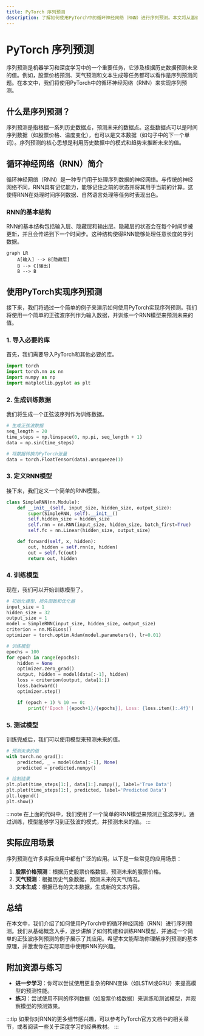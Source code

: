 ```yaml
---
title: PyTorch 序列预测
description: 了解如何使用PyTorch中的循环神经网络（RNN）进行序列预测。本文将从基础概念入手，逐步讲解如何构建和训练RNN模型，并通过实际案例展示其应用。
---
```


# PyTorch 序列预测

序列预测是机器学习和深度学习中的一个重要任务，它涉及根据历史数据预测未来的值。例如，股票价格预测、天气预测和文本生成等任务都可以看作是序列预测问题。在本文中，我们将使用PyTorch中的循环神经网络（RNN）来实现序列预测。

## 什么是序列预测？

序列预测是指根据一系列历史数据点，预测未来的数据点。这些数据点可以是时间序列数据（如股票价格、温度变化），也可以是文本数据（如句子中的下一个单词）。序列预测的核心思想是利用历史数据中的模式和趋势来推断未来的值。

## 循环神经网络（RNN）简介

循环神经网络（RNN）是一种专门用于处理序列数据的神经网络。与传统的神经网络不同，RNN具有记忆能力，能够记住之前的状态并将其用于当前的计算。这使得RNN在处理时间序列数据、自然语言处理等任务时表现出色。

### RNN的基本结构

RNN的基本结构包括输入层、隐藏层和输出层。隐藏层的状态会在每个时间步被更新，并且会传递到下一个时间步。这种结构使得RNN能够处理任意长度的序列数据。

```mermaid
graph LR
    A[输入] --> B[隐藏层]
    B --> C[输出]
    B --> B
```

## 使用PyTorch实现序列预测

接下来，我们将通过一个简单的例子来演示如何使用PyTorch实现序列预测。我们将使用一个简单的正弦波序列作为输入数据，并训练一个RNN模型来预测未来的值。

### 1. 导入必要的库

首先，我们需要导入PyTorch和其他必要的库。

```python
import torch
import torch.nn as nn
import numpy as np
import matplotlib.pyplot as plt
```

### 2. 生成训练数据

我们将生成一个正弦波序列作为训练数据。

```python
# 生成正弦波数据
seq_length = 20
time_steps = np.linspace(0, np.pi, seq_length + 1)
data = np.sin(time_steps)

# 将数据转换为PyTorch张量
data = torch.FloatTensor(data).unsqueeze(1)
```

### 3. 定义RNN模型

接下来，我们定义一个简单的RNN模型。

```python
class SimpleRNN(nn.Module):
    def __init__(self, input_size, hidden_size, output_size):
        super(SimpleRNN, self).__init__()
        self.hidden_size = hidden_size
        self.rnn = nn.RNN(input_size, hidden_size, batch_first=True)
        self.fc = nn.Linear(hidden_size, output_size)

    def forward(self, x, hidden):
        out, hidden = self.rnn(x, hidden)
        out = self.fc(out)
        return out, hidden
```

### 4. 训练模型

现在，我们可以开始训练模型了。

```python
# 初始化模型、损失函数和优化器
input_size = 1
hidden_size = 32
output_size = 1
model = SimpleRNN(input_size, hidden_size, output_size)
criterion = nn.MSELoss()
optimizer = torch.optim.Adam(model.parameters(), lr=0.01)

# 训练模型
epochs = 100
for epoch in range(epochs):
    hidden = None
    optimizer.zero_grad()
    output, hidden = model(data[:-1], hidden)
    loss = criterion(output, data[1:])
    loss.backward()
    optimizer.step()

    if (epoch + 1) % 10 == 0:
        print(f'Epoch [{epoch+1}/{epochs}], Loss: {loss.item():.4f}')
```

### 5. 测试模型

训练完成后，我们可以使用模型来预测未来的值。

```python
# 预测未来的值
with torch.no_grad():
    predicted, _ = model(data[:-1], None)
    predicted = predicted.numpy()

# 绘制结果
plt.plot(time_steps[1:], data[1:].numpy(), label='True Data')
plt.plot(time_steps[1:], predicted, label='Predicted Data')
plt.legend()
plt.show()
```

:::note
在上面的代码中，我们使用了一个简单的RNN模型来预测正弦波序列。通过训练，模型能够学习到正弦波的模式，并预测未来的值。
:::

## 实际应用场景

序列预测在许多实际应用中都有广泛的应用。以下是一些常见的应用场景：

1. **股票价格预测**：根据历史股票价格数据，预测未来的股票价格。
2. **天气预测**：根据历史气象数据，预测未来的天气情况。
3. **文本生成**：根据已有的文本数据，生成新的文本内容。

## 总结

在本文中，我们介绍了如何使用PyTorch中的循环神经网络（RNN）进行序列预测。我们从基础概念入手，逐步讲解了如何构建和训练RNN模型，并通过一个简单的正弦波序列预测的例子展示了其应用。希望本文能帮助你理解序列预测的基本原理，并激发你在实际项目中使用RNN的兴趣。

## 附加资源与练习

- **进一步学习**：你可以尝试使用更复杂的RNN变体（如LSTM或GRU）来提高模型的预测性能。
- **练习**：尝试使用不同的序列数据（如股票价格数据）来训练和测试模型，并观察模型的预测效果。

:::tip
如果你对RNN的更多细节感兴趣，可以参考PyTorch官方文档中的相关章节，或者阅读一些关于深度学习的经典教材。
:::